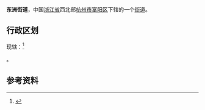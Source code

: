 {{中国乡级行政区
|景观照片文件名       = 五丰村 - panoramio.jpg
|景观照片描述         = 五丰村
}}
'''东洲街道'''，中国[[浙江省|浙江省]]西北部[[杭州市|杭州市]][[富阳区|富阳区]]下辖的一个[[街道_(行政区划)|街道]]。	

==行政区划==
现辖：<ref>{{PRC admin/ref sgc|33/01/11/005/000}}</ref>

{{PRC admin/children|33/01/11/005/000}}。

==参考资料==
{{reflist}}

{{PRC admin/navcat|33/01/11/005/000}}